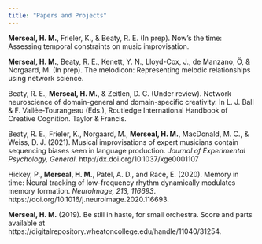 ```yaml
---
title: "Papers and Projects"
---
```

**Merseal, H. M.**, Frieler, K., & Beaty, R. E. (In prep). Now’s the time: Assessing temporal constraints on music improvisation.

**Merseal, H. M.**, Beaty, R. E., Kenett, Y. N., Lloyd-Cox, J., de Manzano, Ö, & Norgaard, M. (In prep). The melodicon: Representing melodic relationships using network science.

Beaty, R. E., **Merseal, H. M.**, & Zeitlen, D. C. (Under review). Network neuroscience of domain-general and domain-specific creativity. In L. J. Ball & F. Vallée-Tourangeau (Eds.), Routledge International Handbook of Creative Cognition. Taylor & Francis. 

Beaty, R. E., Frieler, K., Norgaard, M., **Merseal, H. M.**, MacDonald, M. C., & Weiss, D. J. (2021). Musical improvisations of expert musicians contain sequencing biases seen in language production. *Journal of Experimental Psychology, General*. http://dx.doi.org/10.1037/xge0001107

Hickey, P., **Merseal, H. M.**, Patel, A. D., and Race, E. (2020). Memory in time: Neural tracking of low-frequency rhythm dynamically modulates memory formation. *NeuroImage, 213, 116693*. https://doi.org/10.1016/j.neuroimage.2020.116693.

**Merseal, H. M.** (2019). Be still in haste, for small orchestra. Score and parts available at https://digitalrepository.wheatoncollege.edu/handle/11040/31254.

